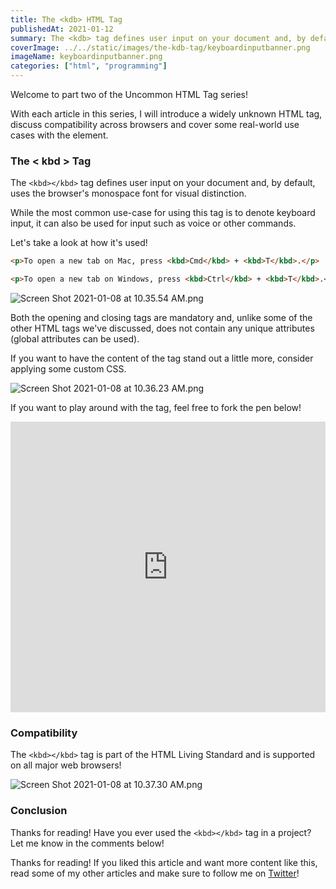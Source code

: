 ```yaml
---
title: The <kdb> HTML Tag
publishedAt: 2021-01-12
summary: The <kdb> tag defines user input on your document and, by default, uses the browser's monospace font for visual distinction. Let's take a look at how it's used!
coverImage: ../../static/images/the-kdb-tag/keyboardinputbanner.png
imageName: keyboardinputbanner.png
categories: ["html", "programming"]
---
```


Welcome to part two of the Uncommon HTML Tag series!

With each article in this series, I will introduce a widely unknown HTML tag, discuss compatibility across browsers and cover some real-world use cases with the element.

### The < kbd > Tag

The `<kbd></kbd>` tag defines user input on your document and, by default, uses the browser's monospace font for visual distinction.

While the most common use-case for using this tag is to denote keyboard input, it can also be used for input such as voice or other commands.

Let's take a look at how it's used!

```html
<p>To open a new tab on Mac, press <kbd>Cmd</kbd> + <kbd>T</kbd>.</p>

<p>To open a new tab on Windows, press <kbd>Ctrl</kbd> + <kbd>T</kbd>.</p>
```

![Screen Shot 2021-01-08 at 10.35.54 AM.png](https://cdn.hashnode.com/res/hashnode/image/upload/v1610123792192/MXExc-oWS.png)

Both the opening and closing tags are mandatory and, unlike some of the other HTML tags we've discussed, does not contain any unique attributes (global attributes can be used).

If you want to have the content of the tag stand out a little more, consider applying some custom CSS.

![Screen Shot 2021-01-08 at 10.36.23 AM.png](https://cdn.hashnode.com/res/hashnode/image/upload/v1610123799122/9IRGM_RSs.png)

If you want to play around with the tag, feel free to fork the pen below!

<iframe
  height="465"
  style="width: 100%;"
  scrolling="no"
  title="The &lt; kbd &gt; Tag"
  src="https://codepen.io/braydoncoyer/embed/RwGBpPm?height=265&theme-id=light&default-tab=html,result"
  frameborder="no"
  loading="lazy"
  allowtransparency="true"
  allowfullscreen="true"
>
  See the Pen{" "}
  <a href="https://codepen.io/braydoncoyer/pen/RwGBpPm">
    The &lt; kbd &gt; Tag
  </a>{" "}
  by Braydon Coyer (<a href="https://codepen.io/braydoncoyer">@braydoncoyer</a>)
  on <a href="https://codepen.io">CodePen</a>.
</iframe>

### Compatibility

The `<kbd></kbd>` tag is part of the HTML Living Standard and is supported on all major web browsers!

![Screen Shot 2021-01-08 at 10.37.30 AM.png](https://cdn.hashnode.com/res/hashnode/image/upload/v1610123865495/0KAlfI3qf.png)

### Conclusion

Thanks for reading! Have you ever used the `<kbd></kbd>` tag in a project? Let me know in the comments below!

Thanks for reading! If you liked this article and want more content like this, read some of my other articles and make sure to follow me on [Twitter](https://twitter.com/BraydonCoyer)!
